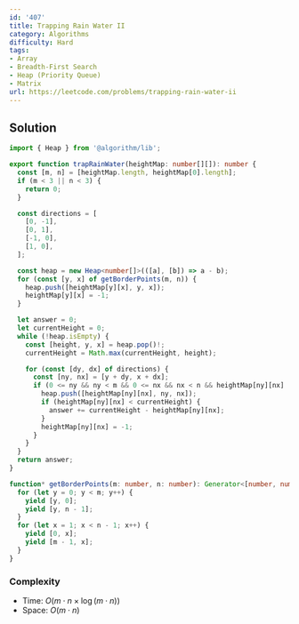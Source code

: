 ```yaml
---
id: '407'
title: Trapping Rain Water II
category: Algorithms
difficulty: Hard
tags:
- Array
- Breadth-First Search
- Heap (Priority Queue)
- Matrix
url: https://leetcode.com/problems/trapping-rain-water-ii
---
```


## Solution

```typescript filename="solution.ts" copy
import { Heap } from '@algorithm/lib';

export function trapRainWater(heightMap: number[][]): number {
  const [m, n] = [heightMap.length, heightMap[0].length];
  if (m < 3 || n < 3) {
    return 0;
  }

  const directions = [
    [0, -1],
    [0, 1],
    [-1, 0],
    [1, 0],
  ];

  const heap = new Heap<number[]>(([a], [b]) => a - b);
  for (const [y, x] of getBorderPoints(m, n)) {
    heap.push([heightMap[y][x], y, x]);
    heightMap[y][x] = -1;
  }

  let answer = 0;
  let currentHeight = 0;
  while (!heap.isEmpty) {
    const [height, y, x] = heap.pop()!;
    currentHeight = Math.max(currentHeight, height);

    for (const [dy, dx] of directions) {
      const [ny, nx] = [y + dy, x + dx];
      if (0 <= ny && ny < m && 0 <= nx && nx < n && heightMap[ny][nx] !== -1) {
        heap.push([heightMap[ny][nx], ny, nx]);
        if (heightMap[ny][nx] < currentHeight) {
          answer += currentHeight - heightMap[ny][nx];
        }
        heightMap[ny][nx] = -1;
      }
    }
  }
  return answer;
}

function* getBorderPoints(m: number, n: number): Generator<[number, number]> {
  for (let y = 0; y < m; y++) {
    yield [y, 0];
    yield [y, n - 1];
  }
  for (let x = 1; x < n - 1; x++) {
    yield [0, x];
    yield [m - 1, x];
  }
}
```

### Complexity

- Time: $O(m \cdot n \times \log(m \cdot n))$
- Space: $O(m \cdot n)$

